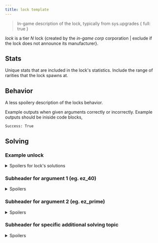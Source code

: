 ```yaml
---
title: lock template
---
```


> In-game description of the lock, typically from sys.upgrades \{ full: true }

_lock_ is a tier _N_ lock \{created by the _in-game corp_ corporation | exclude if the lock does not announce its manufacturer}.

## Stats

Unique stats that are included in the lock's statistics. Include the range of rarities that the lock spawns at.

## Behavior

A less spoilery description of the locks behavior.

Example outputs when given arguments correctly or incorrectly.
Example outputs should be iniside code blocks,

```
Success: True
```

## Solving

### Example unlock

<details>
  <summary>Spoilers for lock's solutions</summary>

```
>>user.fakeloc123 {}
An example potential solution, outputted from the CLI, with its success output
```

</details>

### Subheader for argument 1 (eg. ez_40)

<details>
<summary>Spoilers</summary>

Value solutions for the specific argument key. Maybe a table of answers, maybe how a value is found.

</details>

### Subheader for argument 2 (eg. ez_prime)

<details>
<summary>Spoilers</summary>

Value solutions for the specific argument key. Maybe a table of answers, maybe how a value is found.

</details>

### Subheader for specific additional solving topic

<details>
<summary>Spoilers</summary>

Spoilery description of an additional solution topic. Maybe how arguments are matched to one another, like c002 & c003. Might be a table of answers or how a value is found.

</details>
